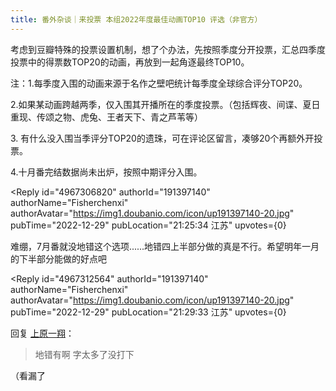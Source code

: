 ```yaml
---
title: 番外杂谈｜来投票 本组2022年度最佳动画TOP10 评选（非官方）
---
```



<Forum groupName="动画番剧" groupUrl="https://www.douban.com/group/596353/" archivedAt="2025-05-16T14:51:33.193Z">
  <Post
    id="280751043"
    title="番外杂谈｜来投票 本组2022年度最佳动画TOP10 评选（非官方）"
    url="https://www.douban.com/group/topic/280751043/?_spm_id=MjA2MTQyMTY0"
    pubTime="2023-01-03"
    highlightUserId="191397140"
  >
考虑到豆瓣特殊的投票设置机制，想了个办法，先按照季度分开投票，汇总四季度投票中的得票数TOP20的动画，再放到一起角逐最终TOP10。

注：1.每季度入围的动画来源于名作之壁吧统计每季度全球综合评分TOP20。

2.如果某动画跨越两季，仅入围其开播所在的季度投票。（包括辉夜、间谍、夏日重现、传颂之物、虎兔、王者天下、青之芦苇等）

3\.
有什么没入围当季评分TOP20的遗珠，可在评论区留言，凑够20个再额外开投票。

4.十月番完结数据尚未出炉，按照中期评分入围。



<Reply
  id="4967306820"
  authorId="191397140"
  authorName="Fisherchenxi"
  authorAvatar="https://img1.doubanio.com/icon/up191397140-20.jpg"
  pubTime="2022-12-29"
  pubLocation="21:25:34 江苏"
  upvotes={0}
>
难绷，7月番就没地错这个选项......地错四上半部分做的真是不行。希望明年一月的下半部分能做的好点吧
</Reply>

<Reply
  id="4967312564"
  authorId="191397140"
  authorName="Fisherchenxi"
  authorAvatar="https://img1.doubanio.com/icon/up191397140-20.jpg"
  pubTime="2022-12-29"
  pubLocation="21:29:33 江苏"
  upvotes={0}
>
回复 [上原一翔](https://www.douban.com/people/206142164/)：
> 地错有啊 字太多了没打下

（看漏了
</Reply>
  </Post>
</Forum>

